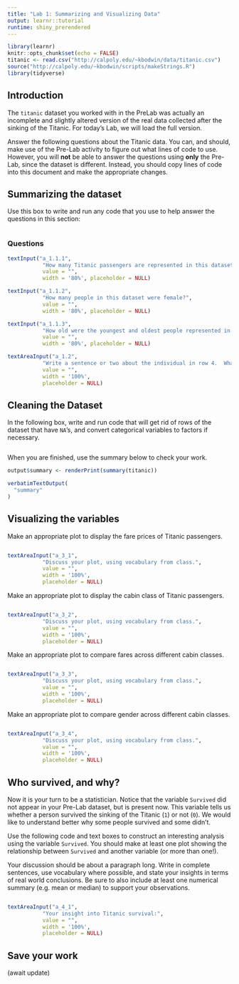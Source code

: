 ---
title: "Lab 1: Summarizing and Visualizing Data"
output: learnr::tutorial
runtime: shiny_prerendered
---

```{r setup, include=FALSE}
library(learnr)
knitr::opts_chunk$set(echo = FALSE)
titanic <- read.csv("http://calpoly.edu/~kbodwin/data/titanic.csv")
source("http://calpoly.edu/~kbodwin/scripts/makeStrings.R")
library(tidyverse)
```

## Introduction

The `titanic` dataset you worked with in the PreLab was actually an incomplete and slightly altered version of the real data collected after the sinking of the Titanic.  For today's Lab, we will load the full version.



Answer the following questions about the Titanic data.  You can, and should, make use of the Pre-Lab activity to figure out what lines of code to use.  However, you will **not** be able to answer the questions using **only** the Pre-Lab, since the dataset is different.  Instead, you should copy lines of code into this document and make the appropriate changes.

## Summarizing the dataset

Use this box to write and run any code that you use to help answer the questions in this section:

```{r q_1, exercise = TRUE}

```

### Questions

```{r q_1.1}
textInput("a_1.1.1",
           "How many Titanic passengers are represented in this dataset?",
           value = "",
           width = '80%', placeholder = NULL)

textInput("a_1.1.2",
           "How many people in this dataset were female?",
           value = "",
           width = '80%', placeholder = NULL)

textInput("a_1.1.3",
           "How old were the youngest and oldest people represented in this dataset?",
           value = "",
           width = '80%', placeholder = NULL)

textAreaInput("a_1.2",
           "Write a sentence or two about the individual in row 4.  What was their name, age, and gender?  What class did they travel in, and how much did they pay?  Were any family members on board with them?  Did they survive the journey?",
           value = "",
           width = '100%', 
           placeholder = NULL)
```

## Cleaning the Dataset

In the following box, write and run code that will get rid of rows of the dataset that have `NA`'s, and convert categorical variables to factors if necessary.

```{r ex_2_1, exercise = TRUE}

```

When you are finished, use the summary below to check your work.

```{r, context="server"}
output$summary <- renderPrint(summary(titanic))
```

```{r}
verbatimTextOutput(
  "summary"
)
```

## Visualizing the variables

Make an appropriate plot to display the fare prices of Titanic passengers.

```{r ex_3_1, exercise = TRUE}

```

```{r}
textAreaInput("a_3_1",
           "Discuss your plot, using vocabulary from class.",
           value = "",
           width = '100%', 
           placeholder = NULL)
```


Make an appropriate plot to display the cabin class of Titanic passengers.

```{r ex_3_2, exercise = TRUE}

```

```{r}
textAreaInput("a_3_2",
           "Discuss your plot, using vocabulary from class.",
           value = "",
           width = '100%', 
           placeholder = NULL)
```


Make an appropriate plot to compare fares across different cabin classes.

```{r ex_3_3, exercise = TRUE}

```

```{r}
textAreaInput("a_3_3",
           "Discuss your plot, using vocabulary from class.",
           value = "",
           width = '100%', 
           placeholder = NULL)
```

Make an appropriate plot to compare gender across different cabin classes.

```{r ex_3_4, exercise = TRUE}

```

```{r}
textAreaInput("a_3_4",
           "Discuss your plot, using vocabulary from class.",
           value = "",
           width = '100%', 
           placeholder = NULL)
```

## Who survived, and why?

Now it is your turn to be a statistician.  Notice that the variable `Survived` did not appear in your Pre-Lab dataset, but is present now.  This variable tells us whether a person survived the sinking of the Titanic (`1`) or not (`0`).  We would like to understand better why some people survived and some didn't. 

Use the following code and text boxes to construct an interesting analysis using the variable `Survived`.  You should make at least one plot showing the relationship between `Survived` and another variable (or more than one!).  

Your discussion should be about a paragraph long.  Write in complete sentences, use vocabulary where possible, and state your insights in terms of real world conclusions. Be sure to also include at least one numerical summary (e.g. mean or median) to support your observations.

```{r ex_4_1, exercise = TRUE}

```


```{r}
textAreaInput("a_4_1",
           "Your insight into Titanic survival:",
           value = "",
           width = '100%', 
           placeholder = NULL)
```

## Save your work

(await update)
